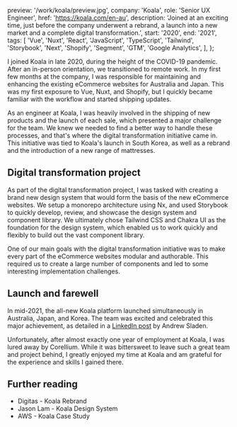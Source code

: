 
  preview: '/work/koala/preview.jpg',
  company: 'Koala',
  role: 'Senior UX Engineer',
  href: 'https://koala.com/en-au',
  description:
    'Joined at an exciting time, just before the company underwent a rebrand, a launch into a new market and a complete digital transformation.',
  start: '2020',
  end: '2021',
  tags: [
    'Vue',
    'Nuxt',
    'React',
    'JavaScript',
    'TypeScript',
    'Tailwind',
    'Storybook',
    'Next',
    'Shopify',
    'Segment',
    'GTM',
    'Google Analytics',
  ],
};


I joined Koala in late 2020, during the height of the COVID-19 pandemic. After an in-person orientation, we transitioned to remote work. In my first few months at the company, I was responsible for maintaining and enhancing the existing eCommerce websites for Australia and Japan. This was my first exposure to Vue, Nuxt, and Shopify, but I quickly became familiar with the workflow and started shipping updates.

As an engineer at Koala, I was heavily involved in the shipping of new products and the launch of each sale, which presented a major challenge for the team. We knew we needed to find a better way to handle these processes, and that's where the digital transformation initiative came in. This initiative was tied to Koala's launch in South Korea, as well as a rebrand and the introduction of a new range of mattresses.

## Digital transformation project

As part of the digital transformation project, I was tasked with creating a brand new design system that would form the basis of the new eCommerce websites. We setup a monorepo architecture using Nx, and used Storybook to quickly develop, review, and showcase the design system and component library. We ultimately chose Tailwind CSS and Chakra UI as the foundation for the design system, which enabled us to work quickly and flexibly to build out the vast component library.

One of our main goals with the digital transformation initiative was to make every part of the eCommerce websites modular and authorable. This required us to create a large number of components and led to some interesting implementation challenges.

## Launch and farewell

In mid-2021, the all-new Koala platform launched simultaneously in Australia, Japan, and Korea. The team was excited and celebrated this major achievement, as detailed in a <a href="https://www.linkedin.com/posts/andrew-sladen-bb2b92a_koala-mattress-furniture-fast-free-activity-6826275860887302144-qxud">LinkedIn post</a> by Andrew Sladen.

Unfortunately, after almost exactly one year of employment at Koala, I was lured away by <Link href="/work/corellium">Corellium</Link>. While it was bittersweet to leave such a great team and project behind, I greatly enjoyed my time at Koala and am grateful for the experience and skills I gained there.

## Further reading

- <Link
    href="https://www.digitas.com/en-us/work/koala-rebrand"
    target="_blank"
    rel="noopener noreferrer"
  >
    Digitas - Koala Rebrand
  </Link>
- <Link
    href="https://www.jasonlamdesign.com/koala-design-system"
    target="_blank"
    rel="noopener noreferrer"
  >
    Jason Lam - Koala Design System
  </Link>
- <Link
    href="https://aws.amazon.com/solutions/case-studies/koala-case-study/"
    target="_blank"
    rel="noopener noreferrer"
  >
    AWS - Koala Case Study
  </Link>
